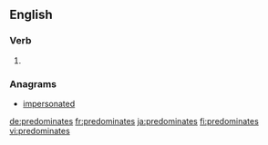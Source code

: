 ==English==

===Verb===
{{head|en|verb form}}

# {{en-third-person singular of|predominate}}

===Anagrams===
* [[impersonated#English|impersonated]]

[[de:predominates]]
[[fr:predominates]]
[[ja:predominates]]
[[fi:predominates]]
[[vi:predominates]]